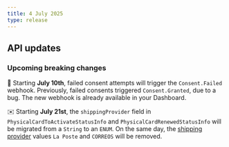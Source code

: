 ```yaml
---
title: 4 July 2025
type: release
---
```


## API updates

### Upcoming breaking changes

🔐 Starting **July 10th**, failed consent attempts will trigger the `Consent.Failed` webhook. 
Previously, failed consents triggered `Consent.Granted`, due to a bug. The new webhook is already available in your Dashboard.

✉️ Starting **July 21st**, the `shippingProvider` field in `PhysicalCardToActivateStatusInfo` and `PhysicalCardRenewedStatusInfo` will be migrated from a `String` to an `ENUM`. 
On the same day, the [shipping provider](https://api-reference.swan.io/enums/shipping-provider/) values `La Poste` and `CORREOS` will be removed.